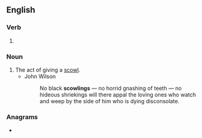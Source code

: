 ==English==

===Verb===
{{head|en|present participle}}

# {{present participle of|scowl|lang=en|nocat=1}}

===Noun===
{{en-noun}}

# The act of giving a [[scowl]].
#* John Wilson
#*: No black '''scowlings''' — no horrid gnashing of teeth — no hideous shriekings will there appal the loving ones who watch and weep by the side of him who is dying disconsolate.

===Anagrams===
* {{anagrams|en|a=cgilnosw|cowlings}}